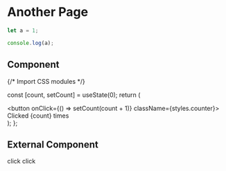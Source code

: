 # Another Page

```js filename="demo.js" {3} copy
let a = 1;

console.log(a);
```

## Component


{/* Import CSS modules */}

  const [count, setCount] = useState(0);
  return (
    <div>
      <button onClick={() => setCount(count + 1)} className={styles.counter}>
        Clicked {count} times
      </button>
    </div>
  );
};

<Counter />

## External Component


<Popover>
  <Popover.Trigger>click</Popover.Trigger>
  <Popover.Content>click</Popover.Content>
</Popover>
